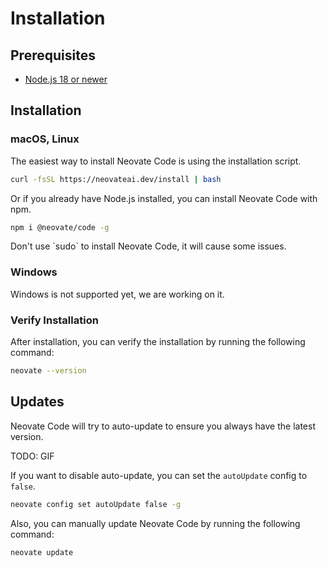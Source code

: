 
# Installation

## Prerequisites

- [Node.js 18 or newer](https://nodejs.org/en/download/)

## Installation

### macOS, Linux

The easiest way to install Neovate Code is using the installation script.

```bash
curl -fsSL https://neovateai.dev/install | bash
```

Or if you already have Node.js installed, you can install Neovate Code with npm.

```bash
npm i @neovate/code -g
```

<Callout type="warning">
  Don't use `sudo` to install Neovate Code, it will cause some issues.
</Callout>

### Windows

<Callout type="warning">
  Windows is not supported yet, we are working on it.
</Callout>

### Verify Installation

After installation, you can verify the installation by running the following command:

```bash
neovate --version
```

## Updates

Neovate Code will try to auto-update to ensure you always have the latest version.

TODO: GIF

If you want to disable auto-update, you can set the `autoUpdate` config to `false`.

```bash
neovate config set autoUpdate false -g
```

Also, you can manually update Neovate Code by running the following command:

```bash
neovate update
```
